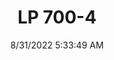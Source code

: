 ---
width: 6000
height: 4000
title: LP 700-4
description: Lamborghini Aventador LP 700-4 in Dripping Springs, TX.
date: 8/31/2022 5:33:49 AM
cameraMake: Sony
cameraModel: ILCE-7M3
lens: FE 24-70mm F2.8 GM
settingsfStop: f/2.8
settingsISO: ISO 320
settingsShutter: 1/80
settingsFocalLength: 70 mm
---